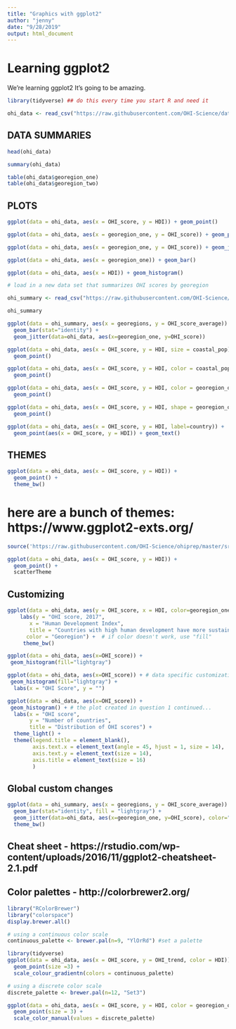 ```yaml
---
title: "Graphics with ggplot2"
author: "jenny"
date: "9/28/2019"
output: html_document
---
```


# Learning ggplot2

We're learning ggplot2 It's going to be amazing.

```r
library(tidyverse) ## do this every time you start R and need it
```

```r
ohi_data <- read_csv("https://raw.githubusercontent.com/OHI-Science/data-science-training/master/data/OHI_global_data.csv")
```

## DATA SUMMARIES

```r
head(ohi_data)
```

```r
summary(ohi_data)
```

```r
table(ohi_data$georegion_one)
table(ohi_data$georegion_two)
```

## PLOTS

```r
ggplot(data = ohi_data, aes(x = OHI_score, y = HDI)) + geom_point()
```

```r
ggplot(data = ohi_data, aes(x = georegion_one, y = OHI_score)) + geom_point()
```

```r
ggplot(data = ohi_data, aes(x = georegion_one, y = OHI_score)) + geom_jitter(width=0.2)
```

```r
ggplot(data = ohi_data, aes(x = georegion_one)) + geom_bar()
```

```r
ggplot(data = ohi_data, aes(x = HDI)) + geom_histogram()
```

```r
# load in a new data set that summarizes OHI scores by georegion

ohi_summary <- read_csv("https://raw.githubusercontent.com/OHI-Science/data-science-training/master/data/OHI_scores_georegion_summary.csv")

ohi_summary
```

```r
ggplot(data = ohi_summary, aes(x = georegions, y = OHI_score_average)) + 
  geom_bar(stat="identity") +
  geom_jitter(data=ohi_data, aes(x=georegion_one, y=OHI_score))
```

```r
ggplot(data = ohi_data, aes(x = OHI_score, y = HDI, size = coastal_pop)) + 
  geom_point()
```

```r
ggplot(data = ohi_data, aes(x = OHI_score, y = HDI, color = coastal_pop)) + 
  geom_point()
```

```r
ggplot(data = ohi_data, aes(x = OHI_score, y = HDI, color = georegion_one)) + 
  geom_point()
```

```r
ggplot(data = ohi_data, aes(x = OHI_score, y = HDI, shape = georegion_one)) + 
  geom_point()
```

```r
ggplot(data = ohi_data, aes(x = OHI_score, y = HDI, label=country)) + 
  geom_point(aes(x = OHI_score, y = HDI)) + geom_text()
```

## THEMES

```r
ggplot(data = ohi_data, aes(x = OHI_score, y = HDI)) + 
  geom_point() + 
  theme_bw()
```

# here are a bunch of themes: https://www.ggplot2-exts.org/

```r
source('https://raw.githubusercontent.com/OHI-Science/ohiprep/master/src/R/scatterTheme.txt')       

ggplot(data = ohi_data, aes(x = OHI_score, y = HDI)) + 
  geom_point() + 
  scatterTheme
```

## Customizing

```r
ggplot(data = ohi_data, aes(y = OHI_score, x = HDI, color=georegion_one)) + # data specific customization goes intise the aes function, while global changes go outside aes function
    labs(y = "OHI score, 2017",
       x = "Human Development Index",
       title = "Countries with high human development have more sustainable oceans",
      color = "Georegion") +  # if color doesn't work, use "fill"
     theme_bw()
```

```r
ggplot(data = ohi_data, aes(x=OHI_score)) +
 geom_histogram(fill="lightgray")
```

```r
ggplot(data = ohi_data, aes(x=OHI_score)) + # data specific customization goes intise the aes function, while global changes go outside aes function
 geom_histogram(fill="lightgray") +
  labs(x = "OHI Score", y = "")
```

```r
ggplot(data = ohi_data, aes(x=OHI_score)) +
 geom_histogram() + # the plot created in question 1 continued...
  labs(x = "OHI score",
       y = "Number of countries",
       title = "Distribution of OHI scores") +
  theme_light() +
  theme(legend.title = element_blank(),
        axis.text.x = element_text(angle = 45, hjust = 1, size = 14),
        axis.text.y = element_text(size = 14),
        axis.title = element_text(size = 16)
        )
```

## Global custom changes

```r
ggplot(data = ohi_summary, aes(x = georegions, y = OHI_score_average)) + 
  geom_bar(stat="identity", fill = "lightgray") +
  geom_jitter(data=ohi_data, aes(x=georegion_one, y=OHI_score), color="red", size=3, alpha=0.4) +
  theme_bw()
```

## Cheat sheet - https://rstudio.com/wp-content/uploads/2016/11/ggplot2-cheatsheet-2.1.pdf

## Color palettes - http://colorbrewer2.org/

```r
library("RColorBrewer")
library("colorspace")
display.brewer.all()
```

```r
# using a continuous color scale
continuous_palette <- brewer.pal(n=9, "YlOrRd") #set a palette

```

```r
library(tidyverse)
ggplot(data = ohi_data, aes(x = OHI_score, y = OHI_trend, color = HDI)) + 
  geom_point(size =3) +
  scale_colour_gradientn(colors = continuous_palette)
```

```r
# using a discrete color scale
discrete_palette <- brewer.pal(n=12, "Set3")

ggplot(data = ohi_data, aes(x = OHI_score, y = HDI, color = georegion_one)) + 
  geom_point(size = 3) +
  scale_color_manual(values = discrete_palette)
```

